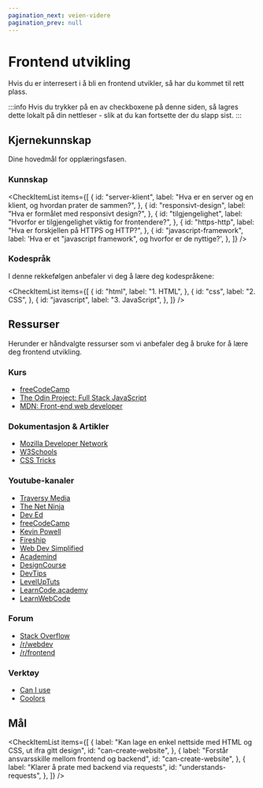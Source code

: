 ```yaml
---
pagination_next: veien-videre
pagination_prev: null
---
```



# Frontend utvikling

Hvis du er interresert i å bli en frontend utvikler, så har du kommet til rett plass.

:::info
Hvis du trykker på en av checkboxene på denne siden, så lagres dette lokalt på din nettleser - slik at du kan fortsette der du slapp sist.
:::

## Kjernekunnskap

Dine hovedmål for opplæringsfasen.

### Kunnskap

<CheckItemList
  items={[
    {
      id: "server-klient",
      label:
        "Hva er en server og en klient, og hvordan prater de sammen?",
    },
    {
      id: "responsivt-design",
      label: "Hva er formålet med responsivt design?",
    },
    {
      id: "tilgjengelighet",
      label:
        "Hvorfor er tilgjengelighet viktig for frontendere?",
    },
    {
      id: "https-http",
      label: "Hva er forskjellen på HTTPS og HTTP?",
    },
    {
      id: "javascript-framework",
      label:
        'Hva er et "javascript framework", og hvorfor er de nyttige?',
    },
  ]}
/>

### Kodespråk

I denne rekkefølgen anbefaler vi deg å lære deg kodespråkene:

<CheckItemList
  items={[
    {
      id: "html",
      label: "1. HTML",
    },
    {
      id: "css",
      label: "2. CSS",
    },
    {
      id: "javascript",
      label: "3. JavaScript",
    },
  ]}
/>

## Ressurser

Herunder er håndvalgte ressurser som vi anbefaler deg å bruke for å lære deg frontend utvikling.

### Kurs

- [freeCodeCamp](https://www.freecodecamp.org/learn/)
- [The Odin Project: Full Stack JavaScript](https://www.theodinproject.com/paths/full-stack-javascript)
- [MDN: Front-end web developer](https://developer.mozilla.org/en-US/docs/Learn/Front-end_web_developer)

### Dokumentasjon & Artikler

- [Mozilla Developer Network](https://developer.mozilla.org/en-US/)
- [W3Schools](https://www.w3schools.com/)
- [CSS Tricks](https://css-tricks.com/)

### Youtube-kanaler

- [Traversy Media](https://www.youtube.com/user/TechGuyWeb/playlists)
- [The Net Ninja](https://www.youtube.com/channel/UCW5YeuERMmlnqo4oq8vwUpg/playlists)
- [Dev Ed](https://www.youtube.com/channel/UClb90NQQcskPUGDIXsQEz5Q/playlists)
- [freeCodeCamp](https://www.youtube.com/channel/UC8butISFwT-Wl7EV0hUK0BQ/playlists)
- [Kevin Powell](https://www.youtube.com/user/KepowOb/playlists)
- [Fireship](https://www.youtube.com/channel/UCsBjURrPoezykLs9EqgamOA/playlists)
- [Web Dev Simplified](https://www.youtube.com/channel/UCFbNIlppjAuEX4znoulh0Cw/playlists)
- [Academind](https://www.youtube.com/channel/UCSJbGtTlrDami-tDGPUV9-w/playlists)
- [DesignCourse](https://www.youtube.com/user/DesignCourse/playlists)
- [DevTips](https://www.youtube.com/user/DevTipsForDesigners/playlists)
- [LevelUpTuts](https://www.youtube.com/user/LevelUpTuts/playlists)
- [LearnCode.academy](https://www.youtube.com/user/learncodeacademy/playlists)
- [LearnWebCode](https://www.youtube.com/user/LearnWebCode/playlists)

### Forum

- [Stack Overflow](https://stackoverflow.com/)
- [/r/webdev](https://www.reddit.com/r/webdev/)
- [/r/frontend](https://www.reddit.com/r/frontend/)

### Verktøy

- [Can I use](https://caniuse.com/)
- [Coolors](https://coolors.co/)

## Mål

<CheckItemList
  items={[
    {
      label:
        "Kan lage en enkel nettside med HTML og CSS, ut ifra gitt design",
      id: "can-create-website",
    },
    {
      label: "Forstår ansvarsskille mellom frontend og backend",
      id: "can-create-website",
    },
    {
      label: "Klarer å prate med backend via requests",
      id: "understands-requests",
    },
  ]}
/>
